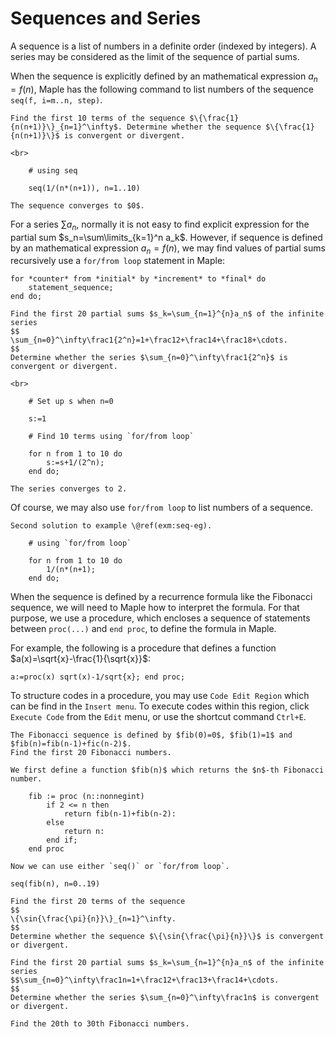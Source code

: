 # Sequences and Series

A sequence is a list of numbers in a definite order (indexed by integers). A series may be considered as the limit of the sequence of partial sums.

When the sequence is explicitly defined by an mathematical expression $a_n=f(n)$, Maple has the following command to list numbers of the sequence `seq(f, i=m..n, step)`.

```example

Find the first 10 terms of the sequence $\{\frac{1}{n(n+1)}\}_{n=1}^\infty$. Determine whether the sequence $\{\frac{1}{n(n+1)}\}$ is convergent or divergent.

```

```solution
<br>

    # using seq

    seq(1/(n*(n+1)), n=1..10)

The sequence converges to $0$.

```

For a series $\sum a_n$, normally it is not easy to find explicit expression for the partial sum $s_n=\sum\limits_{k=1}^n a_k$. However, if sequence  is defined by an mathematical expression $a_n=f(n)$, we may find values of partial sums recursively use a `for/from loop` statement in Maple:

    for *counter* from *initial* by *increment* to *final* do
        statement_sequence;
    end do;

```example

Find the first 20 partial sums $s_k=\sum_{n=1}^{n}a_n$ of the infinite series
$$
\sum_{n=0}^\infty\frac1{2^n}=1+\frac12+\frac14+\frac18+\cdots.
$$
Determine whether the series $\sum_{n=0}^\infty\frac1{2^n}$ is convergent or divergent.

```

```solution
<br>

    # Set up s when n=0

    s:=1

    # Find 10 terms using `for/from loop`

    for n from 1 to 10 do
        s:=s+1/(2^n);
    end do;

The series converges to 2.

```

Of course, we may also use `for/from loop` to list numbers of a sequence.

```solution
Second solution to example \@ref(exm:seq-eg).

    # using `for/from loop`

    for n from 1 to 10 do
        1/(n*(n+1);
    end do;

```

When the sequence is defined by a recurrence formula like the Fibonacci sequence, we will need to Maple how to interpret the formula. For that purpose, we use a procedure, which encloses a sequence of statements between `proc(...)` and `end proc`, to define the formula in Maple.

For example, the following is a procedure that defines a function $a(x)=\sqrt{x}-\frac{1}{\sqrt{x}}$:

    a:=proc(x) sqrt(x)-1/sqrt{x}; end proc;

To structure codes in a procedure, you may use `Code Edit Region` which can be find in the `Insert menu`.
To execute codes within this region, click `Execute Code` from the `Edit` menu, or use the shortcut command `Ctrl+E`.

```example

The Fibonacci sequence is defined by $fib(0)=0$, $fib(1)=1$ and $fib(n)=fib(n-1)+fic(n-2)$.
Find the first 20 Fibonacci numbers.

```

```solution

We first define a function $fib(n)$ which returns the $n$-th Fibonacci number.

    fib := proc (n::nonnegint)
        if 2 <= n then
            return fib(n-1)+fib(n-2):
        else
            return n:
        end if;
    end proc

Now we can use either `seq()` or `for/from loop`.

seq(fib(n), n=0..19)

```

```exercise

Find the first 20 terms of the sequence
$$
\{\sin{\frac{\pi}{n}}\}_{n=1}^\infty.
$$
Determine whether the sequence $\{\sin{\frac{\pi}{n}}\}$ is convergent or divergent.

```

```exercise

Find the first 20 partial sums $s_k=\sum_{n=1}^{n}a_n$ of the infinite series
$$\sum_{n=0}^\infty\frac1n=1+\frac12+\frac13+\frac14+\cdots.
$$
Determine whether the series $\sum_{n=0}^\infty\frac1n$ is convergent or divergent.

```

```exercise

Find the 20th to 30th Fibonacci numbers.

```
